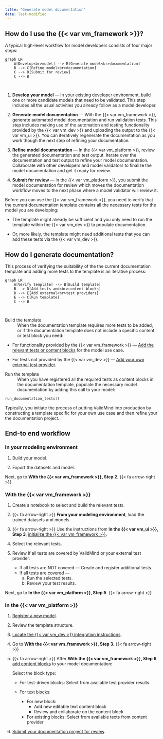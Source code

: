 ```yaml
---
title: "Generate model documentation"
date: last-modified
---
```


## How do I use the {{< var vm_framework >}}?

A typical high-level workflow for model developers consists of four major steps:

```mermaid
graph LR
    A[Develop<br>model] --> B[Generate model<br>documentation]
    B --> C[Refine model<br>documentation]
    C --> D[Submit for review]
    C --> B
```
<br> 

1. **Develop your model** — In your existing developer environment, build one or more candidate models that need to be validated. This step includes all the usual activities you already follow as a model developer. 

2. **Generate model documentation** — With the {{< var vm_framework >}}, generate automated model documentation and run validation tests. This step includes making use of the automation and testing functionality provided by the {{< var vm_dev >}} and uploading the output to the {{< var vm_ui >}}. You can iteratively regenerate the documentation as you work though the next step of refining your documentation.

3. **Refine model documentation** — In the {{< var vm_platform >}}, review the generated documentation and test output. Iterate over the documentation and test output to refine your model documentation. Collaborate with other developers and model validators to finalize the model documentation and get it ready for review. 

4. **Submit for review** — In the {{< var vm_platform >}}, you submit the model documentation for review which moves the documentation workflow moves to the next phase where a model validator will review it.

Before you can use the {{< var vm_framework >}}, you need to verify that the current documentation template contains all the necessary tests for the model you are developing: 

- The template might already be sufficient and you only need to run the template within the {{< var vm_dev >}} to populate documentation. 

- Or, more likely, the template might need additional tests that you can add these tests via the {{< var vm_dev >}}. 

## How do I generate documentation?

This process of verifying the suitability of the the current documentation template and adding more tests to the template is an iterative process:

```mermaid
graph LR
    A[Verify template] --> B[Build template]
    B --> D[Add tests and<br>content blocks]
    D --> E[Add external<br>test providers]
    E --> C[Run template]
    C --> B

```
<br>

Build the template
: When the documentation template requires more tests to be added, or if the documentation template does not include a specific content or test block you need: 
   
   - For functionality provided by the {{< var vm_framework >}} — [Add the relevant tests or content blocks](/guide/model-documentation/work-with-content-blocks.qmd) for the model use case. 
    
   - For tests not provided by the {{< var vm_dev >}} — [Add your own external test provider](/notebooks/code_samples/custom_tests/integrate_external_test_providers.ipynb).


Run the template
: When you have registered all the required tests as content blocks in the documentation template, populate the necessary model documentation by adding this call to your model:
   

   ```python
   run_documentation_tests()
   ```


::: {.callout-important title="ValidMind may not support all potential use cases or provide a universally applicable documentation template."}
 Typically, you initiate the process of putting ValidMind into production by constructing a template specific for your own use case and then refine your the documentation project.
:::

## End-to end workflow

### In your modeling environment

1. Build your model.

2. Export the datasets and model.

Next, go to **With the {{< var vm_framework >}}, Step 2**.  {{< fa arrow-right >}}

### With the {{< var vm_framework >}}

1. Create a notebook to select and build the relevant tests.

2. {{< fa arrow-right >}} **From your modeling environment**, load the trained datasets and models.

3. {{< fa arrow-right >}} Use the instructions from **In the {{< var vm_ui >}}, Step 3**, [initialize the {{< var vm_framework >}}](install-and-initialize-developer-framework.qmd).

4. Select the relevant tests.

5. Review if all tests are covered by ValidMind or your external test provider:
    
   - If all tests are NOT covered — Create and register additional tests.
   - If all tests are covered — 
      a. Run the selected tests.
      b. Review your test results. 

Next, go to **In the {{< var vm_platform >}}, Step 5**.  {{< fa arrow-right >}} 

### In the {{< var vm_platform >}}

1. [Register a new model](/guide/model-inventory/register-models-in-model-inventory.qmd).

2. Review the template structure.

3. [Locate the {{< var vm_dev >}} integration instructions](install-and-initialize-developer-framework.qmd#locate-the-framework-integration-instructions). 
   
4.  Go to **With the {{< var vm_framework >}}, Step 3**. {{< fa arrow-right >}}

5. {{< fa arrow-right >}} After **With the {{< var vm_framework >}}, Step 6**, [add content blocks](/guide/model-documentation/work-with-content-blocks.qmd) to your model documentation: 
   
   Select the block type:
   
      - For test-driven blocks: Select from available test provider results
      - For text blocks: 
         
         - For new block:
            - Add new editable text content block
            - Review and collaborate on the content block
         - For existing blocks: Select from available texts from content provider

6. [Submit your documentation project for review](/guide/model-documentation/submit-for-approval.qmd).
